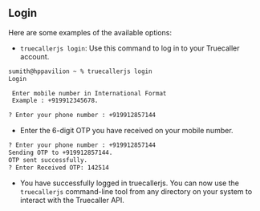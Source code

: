 ## Login

Here are some examples of the available options:

- `truecallerjs login`: Use this command to log in to your Truecaller account.

```bash {7}
sumith@hppavilion ~ % truecallerjs login
Login

 Enter mobile number in International Format
 Example : +919912345678.

? Enter your phone number : +919912857144
```

- Enter the 6-digit OTP you have received on your mobile number.

```bash {4}
? Enter your phone number : +919912857144
Sending OTP to +919912857144.
OTP sent successfully.
? Enter Received OTP: 142514
```

- You have successfully logged in truecallerjs. You can now use the `truecallerjs` command-line tool from any directory on your system to interact with the Truecaller API.
